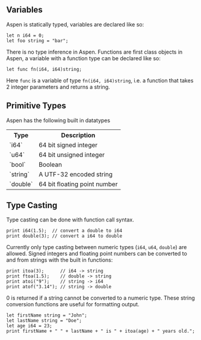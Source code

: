 
## Variables

Aspen is statically typed, variables are declared like so:

```
let n i64 = 0;
let foo string = "bar";
```

There is no type inference in Aspen. Functions are first class objects in Aspen, a variable with a function type can be declared like so:

```
let func fn(i64, i64)string;
```

Here `func` is a variable of type `fn(i64, i64)string`, i.e. a function that takes 2 integer parameters and returns a string.

## Primitive Types

Aspen has the following built in datatypes

<table>
    <tr>
        <th>Type</th>
        <th>Description</th>
    </tr>
    <tr>
        <td>`i64`</td>
        <td>64 bit signed integer</td>
    </tr>
    <tr>
        <td>`u64`</td>
        <td>64 bit unsigned integer</td>
    </tr>
    <tr>
        <td>`bool`</td>
        <td>Boolean</td>
    </tr>
    <tr>
        <td>`string`</td>
        <td>A UTF-32 encoded string</td>
    </tr>
    <tr>
        <td>`double`</td>
        <td>64 bit floating point number</td>
    </tr>
</table>

## Type Casting

Type casting can be done with function call syntax.

```
print i64(1.5);  // convert a double to i64
print double(3); // convert a i64 to double
```

Currently only type casting between numeric types (`i64`, `u64`, `double`) are allowed. Signed integers and floating point numbers can be converted to and from strings with the built in functions:

```
print itoa(3);      // i64 -> string
print ftoa(1.5);    // double -> string
print atoi("9");    // string -> i64
print atof("3.14"); // string -> double
```

0 is returned if a string cannot be converted to a numeric type. These string conversion functions are useful for formatting output.

```
let firstName string = "John";
let lastName string = "Doe";
let age i64 = 23;
print firstName + " " + lastName + " is " + itoa(age) + " years old.";
```


